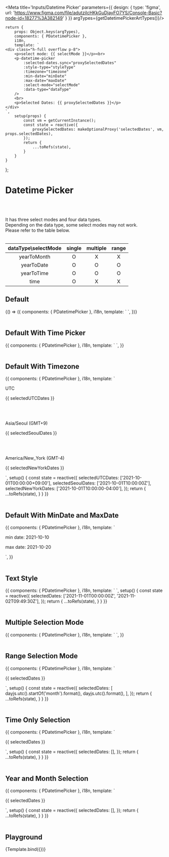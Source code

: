 

<Meta title='Inputs/Datetime Picker' parameters={{
    design: {
        type: 'figma',
        url: 'https://www.figma.com/file/adutzilcHKkGuDjayFO7YS/Console-Basic?node-id=18277%3A382149'
    }
}} argTypes={getDatetimePickerArtTypes()}/>


    return {
        props: Object.keys(argTypes),
        components: { PDatetimePicker },
        i18n,
        template: `
    <div class="h-full overflow p-8">
        <p>select mode: {{ selectMode }}</p><br>
        <p-datetime-picker
            :selected-dates.sync="proxySelectedDates"
            :style-type="styleType"
            :timezone="timezone"
            :min-date="minDate"
            :max-date="maxDate"
            :select-mode="selectMode"
            :data-type="dataType"
        />
        <br>
        <p>Selected Dates: {{ proxySelectedDates }}</p>
    </div>
    `,
        setup(props) {
            const vm = getCurrentInstance();
            const state = reactive({
                proxySelectedDates: makeOptionalProxy('selectedDates', vm, props.selectedDates),
            });
            return {
                ...toRefs(state),
            }
        }
    }
};



# Datetime Picker
<br/>
<br/>

It has three select modes and four data types. <br/>
Depending on the data type, some select modes may not work. <br/>
Please refer to the table below. <br/>
<br/>

| dataType\selectMode | single | multiple | range |
| :-: | :-: | :-: | :-: |
| yearToMonth | O | X | X |
| yearToDate | O | O | O |
| yearToTime | O | O | O |
| time | O | X | X |



## Default
<Canvas>
    <Story name="Default Datetime Picker">
        {() => ({
            components: { PDatetimePicker },
            i18n,
            template: `
        <p-datetime-picker />
`,
        })}
    </Story>
</Canvas>

<br/>
<br/>

## Default With Time Picker
<Canvas>
    <Story name="Default With Time Picker">
        {{
            components: { PDatetimePicker },
            i18n,
            template: `
        <p-datetime-picker data-type="yearToTime" />
`,
        }}
    </Story>
</Canvas>

<br/>
<br/>


## Default With Timezone
<Canvas>
    <Story name="Default With Timezone">
        {{
            components: { PDatetimePicker },
            i18n,
            template: `
<div>
    <p>UTC</p>
    <p>{{ selectedUTCDates }}</p>
    <p-datetime-picker data-type="yearToTime" timezone="UTC" :selected-dates.sync="selectedUTCDates" />
    <br/><br/>
    <p>Asia/Seoul (GMT+9)</p>
    <p>{{ selectedSeoulDates }}</p>
    <p-datetime-picker data-type="yearToTime" timezone="Asia/Seoul" :selected-dates.sync="selectedSeoulDates" />
    <br/><br/>
    <p>America/New_York (GMT-4)</p>
    <p>{{ selectedNewYorkDates }}</p>
    <p-datetime-picker data-type="yearToTime" timezone="America/New_York" :selected-dates.sync="selectedNewYorkDates" />
</div>
`,
            setup() {
                const state = reactive({
                    selectedUTCDates: ['2021-10-01T00:00:00+09:00'],
                    selectedSeoulDates: ['2021-10-01T10:00:00Z'],
                    selectedNewYorkDates: ['2021-10-01T10:00:00-04:00'],
                });
                return {
                    ...toRefs(state),
                }
            }
        }}
    </Story>
</Canvas>

<br/>
<br/>


## Default With MinDate and MaxDate
<Canvas>
    <Story name="Default With MinDate and MaxDate">
        {{
            components: { PDatetimePicker },
            i18n,
            template: `
<div>
        <p-datetime-picker min-date="2021-10-10" max-date="2021-10-20" />
        <p>min date: 2021-10-10</p>
        <p>max date: 2021-10-20</p>
</div>
`,
        }}
    </Story>
</Canvas>

<br/>
<br/>


## Text Style
<Canvas>
    <Story name="Text Style Datetime Picker">
        {{
            components: { PDatetimePicker },
            i18n,
            template: `
        <p-datetime-picker style-type="text" select-mode="range" :selected-dates.sync="selectedDates" />
`,
            setup() {
                const state = reactive({
                    selectedDates: ['2021-11-01T00:00:00Z', '2021-11-02T09:49:30Z'],
                });
                return {
                    ...toRefs(state),
                }
            }
        }}
    </Story>
</Canvas>

<br/>
<br/>


## Multiple Selection Mode
<Canvas>
    <Story name="Multiple Selection Mode Datetime Picker">
        {{
            components: { PDatetimePicker },
            i18n,
            template: `
        <p-datetime-picker select-mode="multiple" />
`,
        }}
    </Story>
</Canvas>

<br/>
<br/>


## Range Selection Mode
<Canvas>
    <Story name="Range Selection Mode Datetime Picker">
        {{
            components: { PDatetimePicker },
            i18n,
            template: `
<div>
    <p-datetime-picker select-mode="range" :selected-dates.sync="selectedDates" />
    <p>{{ selectedDates }}</p>
</div>
`,
            setup() {
                const state = reactive({
                    selectedDates: [
                        dayjs.utc().startOf('month').format(),
                        dayjs.utc().format(),
                    ],
                });
                return {
                    ...toRefs(state),
                }
            }
        }}
    </Story>
</Canvas>

<br/>
<br/>


## Time Only Selection
<Canvas>
    <Story name="Time Only Selection">
        {{
            components: { PDatetimePicker },
            i18n,
            template: `
<div>
    <p-datetime-picker data-type="time" :selected-dates.sync="selectedDates" />
    <p>{{ selectedDates }}</p>
</div>
`,
            setup() {
                const state = reactive({
                    selectedDates: [],
                });
                return {
                    ...toRefs(state),
                }
            }
        }}
    </Story>
</Canvas>

<br/>
<br/>

## Year and Month Selection
<Canvas>
    <Story name="Year and Month Selection">
        {{
            components: { PDatetimePicker },
            i18n,
            template: `
<div>
    <p-datetime-picker data-type="yearToMonth" :selected-dates.sync="selectedDates" />
    <p>{{ selectedDates }}</p>
</div>
`,
            setup() {
                const state = reactive({
                    selectedDates: [],
                });
                return {
                    ...toRefs(state),
                }
            }
        }}
    </Story>
</Canvas>

<br/>
<br/>


## Playground

<Canvas>
    <Story name="Playground">
        {Template.bind({})}
    </Story>
</Canvas>

<ArgsTable story="Playground"/>
